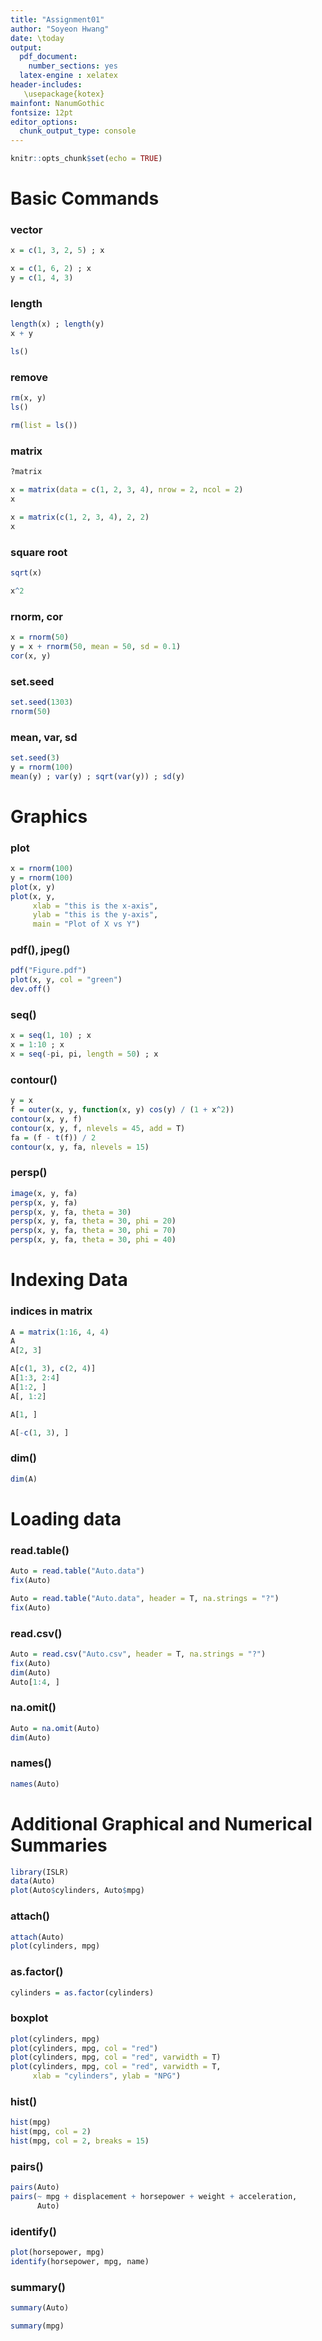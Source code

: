 ---
title: "Assignment01"
author: "Soyeon Hwang"
date: \today
output:
  pdf_document: 
    number_sections: yes
  latex-engine : xelatex
header-includes:
   \usepackage{kotex}
mainfont: NanumGothic
fontsize: 12pt
editor_options:
  chunk_output_type: console
---

```{r, include=FALSE, echo = TRUE, results = 'hide', warning=FALSE, message=FALSE}
knitr::opts_chunk$set(echo = TRUE)
```

# Basic Commands 
### vector
```{r}
x = c(1, 3, 2, 5) ; x
```

```{r}
x = c(1, 6, 2) ; x
y = c(1, 4, 3)
```

### length
```{r}
length(x) ; length(y)
x + y
```

```{r}
ls()
```

### remove
```{r}
rm(x, y)
ls()
```

```{r}
rm(list = ls())
```

### matrix
```{r}
?matrix
```

```{r}
x = matrix(data = c(1, 2, 3, 4), nrow = 2, ncol = 2)
x
```

```{r}
x = matrix(c(1, 2, 3, 4), 2, 2)
x
```

### square root
```{r}
sqrt(x)
```

```{r}
x^2
```

### rnorm, cor
```{r}
x = rnorm(50)
y = x + rnorm(50, mean = 50, sd = 0.1)
cor(x, y)
```

### set.seed
```{r}
set.seed(1303)
rnorm(50)
```

### mean, var, sd
```{r}
set.seed(3)
y = rnorm(100)
mean(y) ; var(y) ; sqrt(var(y)) ; sd(y)
```

# Graphics
### plot
```{r}
x = rnorm(100)
y = rnorm(100)
plot(x, y)
plot(x, y,
     xlab = "this is the x-axis", 
     ylab = "this is the y-axis", 
     main = "Plot of X vs Y")
```

### pdf(), jpeg()
```{r}
pdf("Figure.pdf")
plot(x, y, col = "green")
dev.off()
```

### seq()
```{r}
x = seq(1, 10) ; x
x = 1:10 ; x
x = seq(-pi, pi, length = 50) ; x
```

### contour()
```{r}
y = x
f = outer(x, y, function(x, y) cos(y) / (1 + x^2))
contour(x, y, f)
contour(x, y, f, nlevels = 45, add = T)
fa = (f - t(f)) / 2
contour(x, y, fa, nlevels = 15)
```

### persp()
```{r}
image(x, y, fa)
persp(x, y, fa)
persp(x, y, fa, theta = 30)
persp(x, y, fa, theta = 30, phi = 20)
persp(x, y, fa, theta = 30, phi = 70)
persp(x, y, fa, theta = 30, phi = 40)
```

# Indexing Data
### indices in matrix
```{r}
A = matrix(1:16, 4, 4)
A
A[2, 3]
```

```{r}
A[c(1, 3), c(2, 4)]
A[1:3, 2:4]
A[1:2, ]
A[, 1:2]
```

```{r}
A[1, ]
```

```{r}
A[-c(1, 3), ]
```

### dim()
```{r}
dim(A)
```

# Loading data
### read.table()
```{r}
Auto = read.table("Auto.data")
fix(Auto)
```

```{r}
Auto = read.table("Auto.data", header = T, na.strings = "?")
fix(Auto)
```

### read.csv()
```{r}
Auto = read.csv("Auto.csv", header = T, na.strings = "?")
fix(Auto)
dim(Auto)
Auto[1:4, ]
```

### na.omit()
```{r}
Auto = na.omit(Auto)
dim(Auto)
```

### names()
```{r}
names(Auto)
```

# Additional Graphical and Numerical Summaries
```{r}
library(ISLR)
data(Auto)
plot(Auto$cylinders, Auto$mpg)
```

### attach()
```{r}
attach(Auto)
plot(cylinders, mpg)
```

### as.factor()
```{r}
cylinders = as.factor(cylinders)
```

### boxplot
```{r}
plot(cylinders, mpg)
plot(cylinders, mpg, col = "red")
plot(cylinders, mpg, col = "red", varwidth = T)
plot(cylinders, mpg, col = "red", varwidth = T, 
     xlab = "cylinders", ylab = "NPG")
```

### hist()
```{r}
hist(mpg)
hist(mpg, col = 2)
hist(mpg, col = 2, breaks = 15)
```

### pairs()
```{r}
pairs(Auto)
pairs(~ mpg + displacement + horsepower + weight + acceleration, 
      Auto)
```

### identify()
```{r}
plot(horsepower, mpg)
identify(horsepower, mpg, name)
```

### summary()
```{r}
summary(Auto)
```

```{r}
summary(mpg)
```




